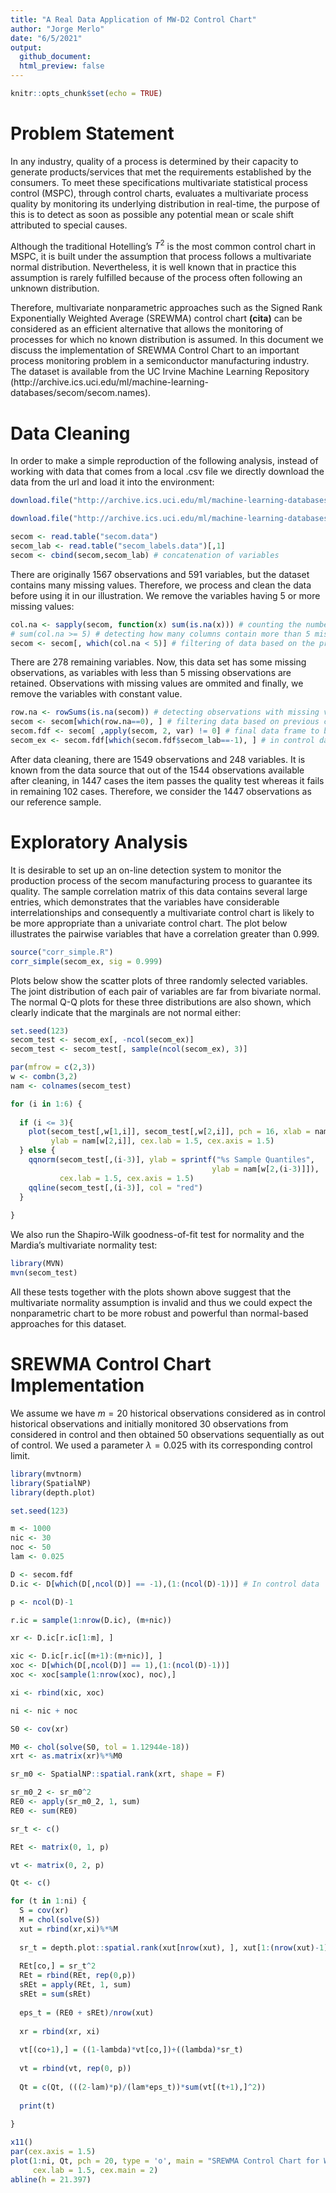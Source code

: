 ```yaml
---
title: "A Real Data Application of MW-D2 Control Chart"
author: "Jorge Merlo"
date: "6/5/2021"
output:
  github_document:
  html_preview: false 
---
```


```r
knitr::opts_chunk$set(echo = TRUE)
```

# Problem Statement

In any industry, quality of a process is determined by their capacity to generate products/services that met the requirements established by the consumers. To meet these specifications multivariate statistical process control (MSPC), through control charts, evaluates a multivariate process quality by monitoring its underlying distribution in real-time, the purpose of this is to detect as soon as possible any potential mean or scale shift attributed to special causes.

Although the traditional Hotelling's $T^2$ is the most common control chart in MSPC, it is built under the assumption that process follows a multivariate normal distribution. Nevertheless, it is well known that in practice this assumption is rarely fulfilled because of the process often following an unknown distribution.

Therefore, multivariate nonparametric approaches such as the Signed Rank Exponentially Weighted Average (SREWMA) control chart **(cita)** can be considered as an efficient alternative that allows the monitoring of processes for which no known distribution is assumed. In this document we discuss the implementation of SREWMA Control Chart to an important process monitoring problem in a semiconductor manufacturing industry. The dataset is available from the UC Irvine Machine Learning Repository (http://archive.ics.uci.edu/ml/machine-learning-databases/secom/secom.names).

# Data Cleaning

In order to make a simple reproduction of the following analysis, instead of working with data that comes from a local .csv file we directly download the data from the url and load it into the environment:

```r
download.file("http://archive.ics.uci.edu/ml/machine-learning-databases/secom/secom.data", destfile = "secom.data") # explanatory variables

download.file("http://archive.ics.uci.edu/ml/machine-learning-databases/secom/secom_labels.data", destfile  = "secom_labels.data") # output

secom <- read.table("secom.data")
secom_lab <- read.table("secom_labels.data")[,1]
secom <- cbind(secom,secom_lab) # concatenation of variables
```

There are originally 1567 observations and 591 variables, but the dataset contains many missing values. Therefore, we process and clean the data before using it in our illustration. We remove the variables having 5 or more missing values:

```r
col.na <- sapply(secom, function(x) sum(is.na(x))) # counting the number of NA's in each variable
# sum(col.na >= 5) # detecting how many columns contain more than 5 missing values
secom <- secom[, which(col.na < 5)] # filtering of data based on the previous condition
```

There are 278 remaining variables. Now, this data set has some missing observations, as variables with less than 5 missing observations are retained. Observations with missing values are ommited and finally, we remove the variables with constant value.

```r
row.na <- rowSums(is.na(secom)) # detecting observations with missing values
secom <- secom[which(row.na==0), ] # filtering data based on previous condition
secom.fdf <- secom[ ,apply(secom, 2, var) != 0] # final data frame to be analyzed (variables with constant value are removed)
secom_ex <- secom.fdf[which(secom.fdf$secom_lab==-1), ] # in control dataset to be explored
```

After data cleaning, there are 1549 observations and 248 variables. It is known from the data source that out of the 1544 observations available after cleaning, in 1447 cases the item passes the quality test whereas it fails in remaining 102 cases. Therefore, we consider the 1447 observations as our reference sample.

# Exploratory Analysis

It is desirable to set up an on-line detection system to monitor the production process of the secom manufacturing process to guarantee its quality. The sample correlation matrix of this data  contains several large entries, which demonstrates that the variables have considerable interrelationships and consequently a multivariate control chart is likely to be more appropriate than a univariate control chart. The plot below illustrates the pairwise variables that have a correlation greater than 0.999. 

```r
source("corr_simple.R")
corr_simple(secom_ex, sig = 0.999)
```

Plots below show the scatter plots of three randomly selected variables. The joint distribution of each pair of variables are far from bivariate normal. The normal Q-Q plots for these three distributions are also shown, which clearly indicate that the marginals are not normal either:

```r
set.seed(123)
secom_test <- secom_ex[, -ncol(secom_ex)]
secom_test <- secom_test[, sample(ncol(secom_ex), 3)]

par(mfrow = c(2,3))
w <- combn(3,2)
nam <- colnames(secom_test)

for (i in 1:6) {
  
  if (i <= 3){
    plot(secom_test[,w[1,i]], secom_test[,w[2,i]], pch = 16, xlab = nam[w[1,i]], 
         ylab = nam[w[2,i]], cex.lab = 1.5, cex.axis = 1.5)
  } else {
    qqnorm(secom_test[,(i-3)], ylab = sprintf("%s Sample Quantiles", 
                                             ylab = nam[w[2,(i-3)]]), 
           cex.lab = 1.5, cex.axis = 1.5)
    qqline(secom_test[,(i-3)], col = "red")
  }
  
}
```

We also run the Shapiro-Wilk goodness-of-fit test for normality and the Mardia’s multivariate normality test:

```r
library(MVN)
mvn(secom_test)
```

All these tests together with the plots shown above suggest that the multivariate normality assumption is invalid and thus we could expect the nonparametric chart to be more robust and powerful than normal-based approaches for this dataset.

# SREWMA Control Chart Implementation

We assume we have $m = 20$ historical observations considered as in control historical observations and initially monitored 30 observations from
considered in control and then obtained 50 observations sequentially as out of control. We used a parameter $\lambda = 0.025$ with its corresponding control limit.

```r
library(mvtnorm)
library(SpatialNP)
library(depth.plot)

set.seed(123)

m <- 1000
nic <- 30
noc <- 50
lam <- 0.025

D <- secom.fdf
D.ic <- D[which(D[,ncol(D)] == -1),(1:(ncol(D)-1))] # In control data

p <- ncol(D)-1

r.ic = sample(1:nrow(D.ic), (m+nic))

xr <- D.ic[r.ic[1:m], ]

xic <- D.ic[r.ic[(m+1):(m+nic)], ]
xoc <- D[which(D[,ncol(D)] == 1),(1:(ncol(D)-1))]
xoc <- xoc[sample(1:nrow(xoc), noc),]

xi <- rbind(xic, xoc)

ni <- nic + noc

S0 <- cov(xr)

M0 <- chol(solve(S0, tol = 1.12944e-18))
xrt <- as.matrix(xr)%*%M0

sr_m0 <- SpatialNP::spatial.rank(xrt, shape = F)

sr_m0_2 <- sr_m0^2
RE0 <- apply(sr_m0_2, 1, sum)
RE0 <- sum(RE0)

sr_t <- c()

REt <- matrix(0, 1, p)

vt <- matrix(0, 2, p)

Qt <- c()

for (t in 1:ni) {
  S = cov(xr)
  M = chol(solve(S))
  xut = rbind(xr,xi)%*%M
  
  sr_t = depth.plot::spatial.rank(xut[nrow(xut), ], xut[1:(nrow(xut)-1),])
    
  REt[co,] = sr_t^2
  REt = rbind(REt, rep(0,p))
  sREt = apply(REt, 1, sum)
  sREt = sum(sREt)
    
  eps_t = (RE0 + sREt)/nrow(xut)
  
  xr = rbind(xr, xi)
    
  vt[(co+1),] = ((1-lambda)*vt[co,])+((lambda)*sr_t)
    
  vt = rbind(vt, rep(0, p))
    
  Qt = c(Qt, (((2-lam)*p)/(lam*eps_t))*sum(vt[(t+1),]^2))
  
  print(t)
  
}

x11()
par(cex.axis = 1.5)
plot(1:ni, Qt, pch = 20, type = 'o', main = "SREWMA Control Chart for WQD Data", xlab = "Time",
     cex.lab = 1.5, cex.main = 2)
abline(h = 21.397)
```

